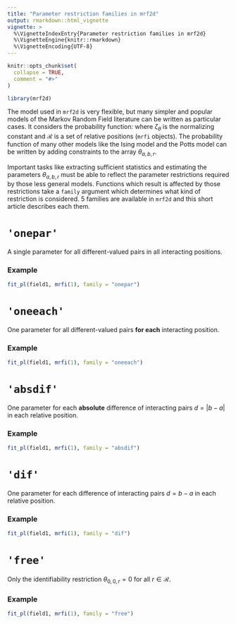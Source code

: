 ---
title: "Parameter restriction families in mrf2d"
output: rmarkdown::html_vignette
vignette: >
  %\VignetteIndexEntry{Parameter restriction families in mrf2d}
  %\VignetteEngine{knitr::rmarkdown}
  %\VignetteEncoding{UTF-8}
---

```{r, include = FALSE}
knitr::opts_chunk$set(
  collapse = TRUE,
  comment = "#>"
)
```

```{r setup}
library(mrf2d)
```

The model used in `mrf2d` is very flexible, but many simpler and popular models of the Markov Random Field literature can be written as particular cases. It considers the probability function:
\begin{equation}
 \mathbb{P}(\mathbf{Z} = \mathbf{z}) = 
  \frac{1}{\zeta_{\theta}} \exp \left( \sum_{r \in \mathcal{R}} \sum_{i,j \in \mathcal{L}}
    \theta_{z_i, z_j, r} \delta(j = i+r) ) \right),
\end{equation}
where $\zeta_\theta$ is the normalizing constant and $\mathcal{R}$ is a set of relative positions (`mrfi` objects). The probability function of many other models like the Ising model and the Potts model can be written by adding constraints to the array $\theta_{a,b,r}$.

Important tasks like extracting sufficient statistics and estimating the parameters $\theta_{a,b,r}$ must be able to reflect the parameter restrictions required by those less general models. Functions which result is affected by those restrictions take a `family` argument which determines what kind of restriction is considered. 5 families are available in `mrf2d` and this short article describes each them.

# `'onepar'`

A single parameter for all different-valued pairs in all interacting positions.

### Example

```{r}
fit_pl(field1, mrfi(1), family = "onepar")
```


# `'oneeach'`

One parameter for all different-valued pairs **for each** interacting position.

### Example

```{r}
fit_pl(field1, mrfi(1), family = "oneeach")
```


# `'absdif'`

One parameter for each **absolute** difference of interacting pairs $d = |b-a|$ in each relative position.

### Example

```{r}
fit_pl(field1, mrfi(1), family = "absdif")
```


# `'dif'`

One parameter for each difference of interacting pairs $d = b-a$ in each relative position.

### Example

```{r}
fit_pl(field1, mrfi(1), family = "dif")
```


# `'free'`

Only the identifiability restriction $\theta_{0,0,r} = 0$ for all $r \in \mathcal{R}$.

### Example

```{r}
fit_pl(field1, mrfi(1), family = "free")
```

